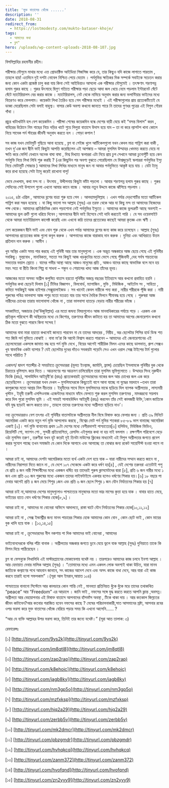 ```yaml
---
title: 'মুক্ত বাতাসের খোঁজে ......'
description: ''
date: 2018-08-31
redirect_from:
  - https://lostmodesty.com/mukto-bataser-khoje/
tags:
  - আমাদের কথা
  - ব্লগ"
hero: /uploads/wp-content-uploads-2018-08-107.jpg
---
```


বিসমিল্লাহির রহমানীর রহীম।

পরীক্ষার মৌসুমে মাথার মধ্যে এত্ত প্রোডাক্টিভ আইডিয়া গিজগিজ করে যে, তার কিছুও যদি কাজে লাগাতে পারতাম , তাহলে হায়! এতদিনে দুই দশটা নোবেল নিশ্চিত পেয়ে যেতাম । পর্নমুভির ক্ষতিকর দিক সম্পর্কে সবাইকে সচেতন করার জন্য কোন একটা প্রজেক্ট চালু করা যায় কিনা সেই আইডিয়াও আসলো এক পরীক্ষার মৌসুমেই । তৎক্ষণাৎ শরণাপন্ন হলাম গুরুর কাছে । গুরুর উৎসাহে দ্বিগুণ গতিতে পরীক্ষার পড়া ছেড়ে আদা জল খেয়ে নেমে পড়লাম ইন্টারনেট ঘেঁটে ঘেঁটে ম্যাটেরিয়ালস বের করার কাজে । ম্যাটেরিয়ালস, নেট থেকে নামিয়ে অনুবাদ করার জন্য ভলান্টিয়ার ভাইদের মধ্যে বিতরণও করে ফেললাম। কয়েকটা লিখা তৈরিও হয়ে গেল পরীক্ষার মধ্যেই । এই পরীক্ষাগুলোর প্রায় প্রত্যেকটিতেই যে ডাব্বা মেরেছিলাম সেটা বলাই বাহুল্য। বাসার কেউ অবশ্য কখনো জানতে পারে নি তাদের গুণধর পুত্রের এই বিপুল গৌরব গাঁথা ।

প্রচুর খাটাখাটনি হল বেশ কয়েকদিন । পরীক্ষা শেষের কয়েকদিন বন্ধে দেশের বাড়ী যেয়ে কই “বসন্ত বিলাস” করব , বাহিরের উঠোনে নিম গাছের নিচে দড়ির খাটে শুয়ে লিলুয়া বাতাসে উদাস হয়ে যাব – তা না করে ল্যাপটপ খানা কোলে নিয়ে সাবেক পর্ন স্টারের জীবনী অনুবাদ করতে হল । পোড়া কপাল !

সব কাজ যখন মোটামুটি গুছিয়ে আনা হয়েছে , ব্লগ বা পেইজ খুলে আর্টিকেলগুলো যখন কেবল মাত্র পাব্লিশ করা বাকী , তখন দু’এক জন দ্বীনি ভাই কিছুটা আপত্তি করেছিলেন এই আশঙ্কায় – আমরা মুসলিম উম্মাহর খেদমত করতে যেয়ে না ক্ষতি করে ফেলি! যেখানে অনেক বাঘা বাঘা , বিশ্ব বিখ্যাত স্কলাররা এটা নিয়ে প্রায় চুপ সেখানে আমরা চুনোপুঁটি হয়ে কেন পর্নমুভি নিয়ে লিখা লিখি শুরু করছি ? (এর কিছুদিন পর অবশ্য বুঝতে পেরেছিলাম যে বিশ্বজুড়েই স্কলাররা পর্নমুভির ইস্যু নিয়ে মোটামুটি সোচ্চার ) আমাদের লিখা লিখির মাধ্যমে মানুষ জন না আবার পর্নমুভিতে আকৃষ্ট হয়ে যায় । যেটা ট্যাবু করে রাখা হয়েছে সেটা ট্যাবু করেই রাখোনা বাপু!

ভেবে দেখলাম, কথা মন্দ না । উৎসাহ , উদ্দীপনায় কিছুটা ভাঁটা পড়লো । আবার শরণাপন্ন হলাম গুরুর কাছে । গুরুর সেদিনের সেই উপদেশ গুলো এখনো আমার কানে বাজে । আবার নতুন উদ্দমে কাজে ঝাঁপিয়ে পড়লাম ।

২০১৫, ৪ঠা এপ্রিল , আমাদের ব্লগের যাত্রা শুরু হয়ে গেল । আলহামদুলিল্লাহ । এখন পর্যন্ত দেড়শোটির মতো আর্টিকেল পাব্লিশ করা সম্ভব হয়েছে । যা কিছু ভালো সব আল্লাহ (সুবঃ) এর তরফ থেকে আর যা কিছু মন্দ তা আমাদের নিজেদের পক্ষ থেকে। আমাদের প্রাতিষ্ঠানিক কোন পড়াশোনা নেই পর্নমুভির ইস্যুতে । আমাদের কাজে ভুলত্রুটি আছে অবশ্যই – আমাদের ভুল ত্রুটি গুলো ধরিয়ে দিবেন ; আপনাদের দ্বীনি ভাই হিসেবে সেই দাবি করতেই পারি । যে সব ওয়েবসাইট থেকে আমরা ম্যাটেরিয়ালস কালেক্ট করেছি এবং এখনো করি তাদের প্রত্যেকের কাছেই আমরা কৃতজ্ঞ এবং ঋণী ।

বেশ কয়েকজন দ্বীনি ভাই এবং বোন শুরু থেকে এখন পর্যন্ত আমাদের ব্লগের জন্য কাজ করে চলেছেন । আল্লাহ (সুবঃ) আপনাদের প্রত্যেকের কাজ গুলো কবুল করুক । আপনাদের কাজে বারাকাহ দান করুক । দুনিয়া এবং আখিরাতে উত্তম প্রতিদান দান করুক । আমীন ।

খুব অস্থির একটা সময় পার করছে এই পৃথিবী আর তার মানুষগুলো । এক অদ্ভূত অন্ধকারে আজ ছেয়ে গেছে এই পৃথিবীর সবকিছু। মুল্যবোধ , মানবিকতা, সততা সব কিছুই আজ খড়কুটোর মতো ভেসে গেছে পুঁজিবাদী ,দেহ সর্বস্ব শয়তানের সভ্যতার ভয়াল স্রোতে । যাদের গভীর আস্থা আছে আজও মানুষের প্রতি , আজও যাদের কাছে স্বাভাবিক বলে মনে হয় মহৎ সত্য বা রীতি কিংবা শিল্প বা সাধনা – শকুন ও শেয়ালের খাদ্য আজ তাঁদের হৃদয়।

আজকের মতো অসভ্য অশ্লীল কলুষিত বাতাস হয়তো পৃথিবীর অজস্র বছরের ইতিহাসে আর কখনো প্রবাহিত হয়নি । পর্নমুভির কথা ছেড়েই দিলাম \[১] টিভির বিজ্ঞাপন , বিলবোর্ড, ম্যাগাজিন , মুভি , মিউজিক , আইটেম সং , সাহিত্য , কবিতা সবকিছুই আজ হাইপার সেক্সুয়ালাইজড । সব খানেই কেবল নারীকে পন্য করা , নারীর শরীরকে পূঁজি করা । নারী পুরুষের পবিত্র ভালবাসা আজ পশুর মতো যতত্রত যার তার সাথে দৈহিক মিলনে সীমাবদ্ধ হয়ে গেছে । পুরুষরা আজ নারীদের চোখের তারায় ভালোবাসা খোঁজে না , তারা ভালবাসা হাতড়ে বেড়ায় নারীর শরীরের ভাঁজে ।

সমকামিতা, অজাচার (আ’উজুবিল্লাহ) এর মতো জঘন্য বিষয়গুলোও আজ মানবাধিকারের পর্যায়ে পড়ে । এরকম এক প্রতিকূল পরিবেশে কী অস্থিরতার মধ্যে যে কিশোর, তরুণদের জীবন কাটাতে হয় তা আমাদের আগের জেনারেশান কখনো ঠিক মতো বুঝতে পারবে কিনা সন্দেহ !

আমাদের বাবা মারা হয়তো কখনোই জানতে পারবেন না যে তাদের আদরের , নিরীহ , ভদ্র ছেলেটার পিসির হার্ড ডিস্ক শত শত জিবি পর্ন মুভিতে বোঝাই । বাবা মা’রা কি আদৌ বিশ্বাস করতে পারবেন – আমাদের এই জেনারেশানের এই ছেলেমেয়েরা একসঙ্গে জামাত বদ্ধ হয়ে পর্ন মুভি দেখে , বিয়ের আগেই শারীরিক মিলন এদের কাছে ডালভাত, গ্রুপ সেক্সও খুব স্বাভাবিক একটা ব্যাপার ? যেই ছেলেটার দুধের দাঁতও সবকয়টা পড়েনি সেও এখন ওরাল সেক্স টাইপের টার্ম গুলোর সাথে পরিচিত ?

একাদশ/ দ্বাদশ শতাব্দীর ঐ সময়টাতে ক্রুসেডাররা (মূলত ইংল্যান্ড, জার্মানি, ফ্রান্স) চেয়েছিল ইসলামকে পৃথিবীর বুক থেকে চিরতরে ধুলিস্যাৎ করে দিতে । আক্রমণের পর আক্রমণ চালিয়েছিল তারা মুসলিম ভূমিগুলোতে । উম্মাহর সিংহ নুরুদ্দীন যিংকি (রহঃ), সালাউদ্দিন আইয়ুবী’রা (রহঃ) প্রত্যেকবারই ক্রুসেডারদের নাকের জল আর চোখের জল এক করে ছেড়েছিলেন । ক্রুসেডাররা যখন দেখল – মুসলিমদেরকে কিছুতেই বাগে আনা যাচ্ছে না যুদ্ধের ময়দানে –তখন তারা কাপুরুষের মতো আশ্রয় নিল নীচতার । ইহুদীদের সাথে মিলে মুসলিমদের মাঝে ছড়িয়ে দিল ব্যাপক অশ্লীলতার , লাস্যময়ী খৃস্টান , ইহুদী তরুনী এসপিওনাজ এজেন্টদের মাধ্যমে ফাঁদে ফেলতে শুরু করল মুসলিম তরুণদের , মাদকদ্রব্যে সয়লাব করে দিল পুরো মুসলিম ভূমি । এই সময়ই সালাহউদ্দিন আইয়ুবী (রহঃ) করলেন তাঁর সেই কালজয়ী উক্তি,‘কোন জাতিকে যদি যুদ্ধ ছাড়াই ধ্বংস করতে চাও , তাহলে তাদের তরুণদের মধ্যে অশ্লীলতা ছড়িয়ে দাও’।

নব্য ক্রুসেডাররাও বেশ তৎপর এই পৃথিবীর বাতাসটাকে অশ্লীলতার নীল বিষে বিষাক্ত করে ফেলার জন্য । প্রতি ৩৯ মিনিটে আমেরিকা একটা করে নতুন পর্ন মুভি আপলোড করছে , বিশ্বের মোট পর্ন মুভির শতকরা ৮৫-৮৯ ভাগ বানাচ্ছে আমেরিকা একাই \[২]। পর্ন মুভি বানানোয় প্রথম ১০টা দেশের মধ্যে বেশীরভাগই পাশ্চাত্যের\[৩] হলিউড, মিউজিক ভিডিও, রিয়েলিটি শো, ফ্যাশন শো , সুন্দরী প্রতিযোগিতা, রেসলিং এইগুলার কথা না হয় নাই বললাম । রক্ষণশীল পরিবেশে বেড়ে ওঠা মুসলিম তরুণ , তরুণীরা যখন হুট করেই দুই তিনটা মাউসের ক্লিকের মাধ্যমেই এই বিপুল অশ্লীলতার জগতে প্রবেশ করার সুযোগ পাচ্ছে তখন সমাজটা যে কোন দিকে আগাবে এবং আগাচ্ছে তা বোঝার জন্য রকেট সায়েন্টিস্ট হওয়া লাগে না ।

আমরা চাই না, আমাদের দেশটা আমেরিকার মতো ব্যর্থ একটা দেশ হয়ে যাক – যারা নারীদের সম্মান করতে জানে না , নারীদের নিরাপত্তা দিতে জানে না , যে দেশে ১০৭ সেকেন্ডে একটা করে ধর্ষণ হয়\[৪] , যেই দেশের তরুনরা এতোটাই পশু যে প্রতি ৪ জন নারী শিক্ষার্থীদের মধ্যে একজন ধর্ষিত হয় তাদেরই পুরুষ ক্লাসমেটদের দ্বারা \[৫], প্রতি ৬ জন নারীর মধ্যে ১ জন এবং প্রতি ৩৩ জন পুরুষের মধ্যে একজন তাদের লাইফটাইমে একবার হলেও ধর্ষণের শিকার হয়।\[৬] ১৮ বছরে পা দেবার আগেই প্রতি ৪ জন মেয়ে শিশুর ১জন এবং প্রতি ৬ জন ছেলে শিশুর ১ জন যৌন নির্যাতনের শিকার হয় \[৭]

আমরা চাই না,আমাদের দেশের মানুষগুলোও পাশ্চাত্যের মানুষদের মতো ভাদ্র মাসের কুত্তা হয়ে যাক । বাবার হাতে মেয়ে, ভাইয়ের হাতে বোন ধর্ষণের শিকার হোক\[৮,৯] ।

আমরা চাই না , আমাদের মা বোনেরা অফিসে আদালতে, রাস্তা ঘাটে যৌন নির্যাতনের শিকার হোক\[১০,১১,১২]

আমরা চাই না , সেক্স ইন্ডাস্ট্রীর জন্য মানব পাচারের শিকার হোক আমাদের কোন বোন , কোন ছোট ভাই , কোন মায়ের বুক খালি হয়ে যাক । \[১৩,১৪,১৫]

আমরা চাই না , ক্রুসেডারদের নীল নকশায় পা দিক আমাদের ভাই বোনেরা , আমাদের

ভাইবোনদেরকে বলির পাঁঠা বানাক । অশ্লীলতার অন্ধকার জগতে ডুবে যেয়ে ভুলে যাক আল্লাহ (সুবঃ) দুনিয়াতে তাকে কি মিশন দিয়ে পাঠিয়েছেন ।

ব্লগ বা ফেসবুকে লিখালিখি এই মাস্টারপ্ল্যানের মোকাবেলায় যথেষ্ট নয় । তারপরেও আমাদের কাজ চলবে ইনশা আল্লাহ । আর হেদায়াত দেবার মালিক আল্লাহ (সুবঃ) । “তোমাদের মধ্যে এমন একদল লোক অবশ্যই থাকা উচিত, যারা মানব জাতিকে কল্যাণের পথে আহবান জানাবে, সৎ কাজের আদেশ দেবে এবং অসৎ কাজে বাধা দেবে, আর যারা এই কাজ করবে তারাই হলো সফলকাম” ।(সূরা আল ইমরান,আয়াত ১০৪)

পাশ্চাত্যের বানানো সিস্টেমে আর কালচারে কোন শান্তি নেই , মানবতা প্রতিনিয়ত ধুঁকে ধুঁকে মরে তাদের তথাকথিত “peace” আর “Freedom” এর আড়ালে । জানি ভাই , নফসের সঙ্গে যুদ্ধ করতে করতে আপনি ক্লান্ত ,অবসন্ন। অশ্লীলতা আর বেহায়াপনার এই বিষাক্ত বাতাসে আপনাদের হাঁসফাঁস অবস্থা , টিকে থাকা দায় । আর কতকাল জিল্লতের জীবন কাটাবেন?আর কতবার পরাজিত হবেন নফসের কাছে ? মেঘের পরিচালনাকারী,সাত আসমানের স্রষ্টা, আপনার রবের ওপর ভরসা করে মুক্ত বাতাসের খোঁজে বেরিয়ে পড়ার সময় কি এখনো আসেনি...... ?

“আর যে ব্যক্তি আল্লাহর উপর ভরসা করে, তিনিই তার জন্যে যথেষ্ট।” (সূরা আত তালাক: ৩)

রেফারেন্সঃ

\[১] [http://tinyurl.com/9ys2k](http://tinyurl.com/9ys2k)

\[২] [http://tinyurl.com/jm8qtl8](http://tinyurl.com/jm8qtl8)

\[৩] [http://tinyurl.com/zap2rap](http://tinyurl.com/zap2rap)

\[৪] [http://tinyurl.com/k8ehojc](http://tinyurl.com/k8ehojc)

\[৫] [http://tinyurl.com/jagb8ky](http://tinyurl.com/jagb8ky)

\[৬] [http://tinyurl.com/nm3gp5o](http://tinyurl.com/nm3gp5o)

\[৭] [http://tinyurl.com/mzfxksp](http://tinyurl.com/mzfxksp)

\[৮] [http://tinyurl.com/hjq2a29](http://tinyurl.com/hjq2a29)

\[৯] [http://tinyurl.com/zerbb5v](http://tinyurl.com/zerbb5v)

\[১০] [http://tinyurl.com/mk2dmcr](http://tinyurl.com/mk2dmcr)

\[১১] [http://tinyurl.com/pbzgmdr](http://tinyurl.com/pbzgmdr)

\[১২] [http://tinyurl.com/hvhqkcq](http://tinyurl.com/hvhqkcq)

\[১৩] [http://tinyurl.com/zanm372](http://tinyurl.com/zanm372)

\[১৪] [http://tinyurl.com/hvofqnd](http://tinyurl.com/hvofqnd)

\[১৫] [http://tinyurl.com/zn2yvy9](http://tinyurl.com/zn2yvy9)
